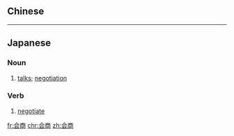 {{also|會商}}
==Chinese==
{{zh-see|會商}}

----

==Japanese==
{{ja-kanjitab|かい|しょう|yomi=o}}

===Noun===
{{ja-noun|かいしょう}}

# [[talks]]; [[negotiation]]

===Verb===
{{ja-verb-suru|かいしょう}}

# [[negotiate]]

[[fr:会商]]
[[chr:会商]]
[[zh:会商]]